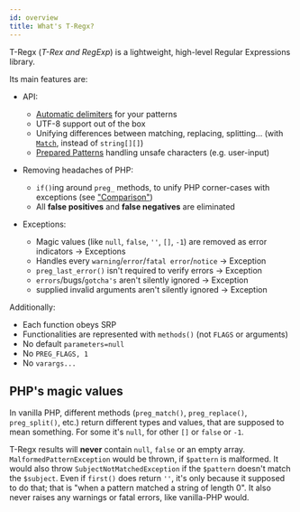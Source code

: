 ```yaml
---
id: overview
title: What's T-Regx?
---
```


T-Regx (_T-Rex and RegExp_) is a lightweight, high-level Regular Expressions library.

Its main features are:

- API:
  - [Automatic delimiters](delimiters.mdx) for your patterns
  - UTF-8 support out of the box
  - Unifying differences between matching, replacing, splitting... (with [`Match`], instead of `string[][]`)
  - [Prepared Patterns](prepared-patterns.md) handling unsafe characters (e.g. user-input)

- Removing headaches of PHP:
  - `if()`ing around `preg_` methods, to unify PHP corner-cases with exceptions (see ["Comparison"](/comparison))
  - All **false positives** and **false negatives** are eliminated

- Exceptions:
  - Magic values (like `null`, `false`, `''`, `[]`, `-1`) are removed as error indicators -> Exceptions
  - Handles every `warning`/`error`/`fatal error`/`notice` -> Exception
  - `preg_last_error()` isn't required to verify errors -> Exception
  - `errors`/bugs/`gotcha's` aren't silently ignored -> Exception
  - supplied invalid arguments aren't silently ignored -> Exception

Additionally:

  - Each function obeys SRP
  - Functionalities are represented with `methods()` (not `FLAGS` or arguments)
  - No default `parameters=null`
  - No `PREG_FLAGS, 1`
  - No `varargs...`

## PHP's magic values

In vanilla PHP, different methods (`preg_match()`, `preg_replace()`, `preg_split()`, etc.) return different types and
values, that are supposed to mean something. For some it's `null`, for other `[]` or `false` or `-1`.

T-Regx results will **never** contain `null`, `false` or an empty array. `MalformedPatternException` would be thrown,
if `$pattern` is malformed. It would also throw `SubjectNotMatchedException` if the `$pattern` doesn't match the `$subject`.
Even if `first()` does return `''`, it's only because it supposed to do that; that is "when a pattern matched
a string of length 0". It also never raises any warnings or fatal errors, like vanilla-PHP would.

[`Match`]: match.mdx
